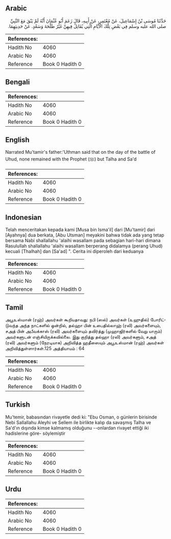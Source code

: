 ## Arabic


<div dir="rtl" lang="ar" style={{fontSize:'larger',backgroundColor:'#f8f9fa',padding:20}}>
حَدَّثَنَا مُوسَى بْنُ إِسْمَاعِيلَ، عَنْ مُعْتَمِرٍ، عَنْ أَبِيهِ، قَالَ زَعَمَ أَبُو عُثْمَانَ أَنَّهُ لَمْ يَبْقَ مَعَ النَّبِيِّ صلى الله عليه وسلم فِي بَعْضِ تِلْكَ الأَيَّامِ الَّتِي يُقَاتِلُ فِيهِنَّ غَيْرُ طَلْحَةَ وَسَعْدٍ‏.‏ عَنْ حَدِيثِهِمَا‏.‏
</div>
<div style={{backgroundColor:'#f8f9fa',padding:20, marginBottom: 10}}><table> <thead> <tr> <th>References:</th> <th></th> </tr> </thead> <tbody><tr><td>Hadith No</td><td>4060</td></tr><tr><td>Arabic No</td><td>4060</td></tr><tr><td>Reference</td><td>Book 0 Hadith 0</td></tr></tbody></table></div>

## Bengali


<div dir="ltr" lang="bn" style={{fontSize:'larger',backgroundColor:'#f8f9fa',padding:20}}>

</div>
<div style={{backgroundColor:'#f8f9fa',padding:20, marginBottom: 10}}><table> <thead> <tr> <th>References:</th> <th></th> </tr> </thead> <tbody><tr><td>Hadith No</td><td>4060</td></tr><tr><td>Arabic No</td><td>4060</td></tr><tr><td>Reference</td><td>Book 0 Hadith 0</td></tr></tbody></table></div>

## English


<div dir="ltr" lang="en" style={{fontSize:'larger',backgroundColor:'#f8f9fa',padding:20}}>
Narrated Mu'tamir's father:'Uthman said that on the day of the battle of Uhud, none remained with the Prophet (ﷺ) but Talha and Sa'd
</div>
<div style={{backgroundColor:'#f8f9fa',padding:20, marginBottom: 10}}><table> <thead> <tr> <th>References:</th> <th></th> </tr> </thead> <tbody><tr><td>Hadith No</td><td>4060</td></tr><tr><td>Arabic No</td><td>4060</td></tr><tr><td>Reference</td><td>Book 0 Hadith 0</td></tr></tbody></table></div>

## Indonesian


<div dir="ltr" lang="id" style={{fontSize:'larger',backgroundColor:'#f8f9fa',padding:20}}>
Telah menceritakan kepada kami [Musa bin Isma'il] dari [Mu'tamir] dari [Ayahnya] dua berkata, [Abu Utsman] meyakini bahwa tidak ada yang tetap bersama Nabi shallallahu 'alaihi wasallam pada sebagian hari-hari dimana Rasulullah shallallahu 'alaihi wasallam berperang didalamya (perang Uhud) kecuali [Thalhah] dan [Sa'ad] ". Cerita ini diperoleh dari keduanya
</div>
<div style={{backgroundColor:'#f8f9fa',padding:20, marginBottom: 10}}><table> <thead> <tr> <th>References:</th> <th></th> </tr> </thead> <tbody><tr><td>Hadith No</td><td>4060</td></tr><tr><td>Arabic No</td><td>4060</td></tr><tr><td>Reference</td><td>Book 0 Hadith 0</td></tr></tbody></table></div>

## Tamil


<div dir="ltr" lang="ta" style={{fontSize:'larger',backgroundColor:'#f8f9fa',padding:20}}>
அபூஉஸ்மான் (ரஹ்) அவர்கள் கூறியதாவது: நபி (ஸல்) அவர்கள் (உஹுதில்) போரிட்டுவந்த அந்த நாட்களில் ஒன்றில், தல்ஹா பின் உபைதில்லாஹ் (ரலி) அவர்களையும், சஅத் பின் அபீவக்காஸ் (ரலி) அவர்களையும் தவிர்த்து (முஹாஜிர்களில் வேறு யாரும்) அவர்களுடன் எஞ்சியிருக்கவில்லை. இது குறித்து தல்ஹா (ரலி) அவர்களும், சஅத் (ரலி) அவர்களும் (நேரடியாக) அறிவித்த ஹதீஸையும் அபூஉஸ்மான் (ரஹ்) அவர்கள் அறிவித்துள்ளார்கள்.125 அத்தியாயம் : 64
</div>
<div style={{backgroundColor:'#f8f9fa',padding:20, marginBottom: 10}}><table> <thead> <tr> <th>References:</th> <th></th> </tr> </thead> <tbody><tr><td>Hadith No</td><td>4060</td></tr><tr><td>Arabic No</td><td>4060</td></tr><tr><td>Reference</td><td>Book 0 Hadith 0</td></tr></tbody></table></div>

## Turkish


<div dir="ltr" lang="tr" style={{fontSize:'larger',backgroundColor:'#f8f9fa',padding:20}}>
Mu'temir, babasından rivayetle dedi ki: "Ebu Osman, o günlerin birisinde Nebi Sallallahu Aleyhi ve Sellem ile birlikte kalıp da savaşmış Talha ve Sa'd'ın dışında kimse kalmamış olduğunu --onlardan rivayet ettiği iki hadislerine göre- söylemiştir
</div>
<div style={{backgroundColor:'#f8f9fa',padding:20, marginBottom: 10}}><table> <thead> <tr> <th>References:</th> <th></th> </tr> </thead> <tbody><tr><td>Hadith No</td><td>4060</td></tr><tr><td>Arabic No</td><td>4060</td></tr><tr><td>Reference</td><td>Book 0 Hadith 0</td></tr></tbody></table></div>

## Urdu


<div dir="rtl" lang="ur" style={{fontSize:'larger',backgroundColor:'#f8f9fa',padding:20}}>

</div>
<div style={{backgroundColor:'#f8f9fa',padding:20, marginBottom: 10}}><table> <thead> <tr> <th>References:</th> <th></th> </tr> </thead> <tbody><tr><td>Hadith No</td><td>4060</td></tr><tr><td>Arabic No</td><td>4060</td></tr><tr><td>Reference</td><td>Book 0 Hadith 0</td></tr></tbody></table></div>